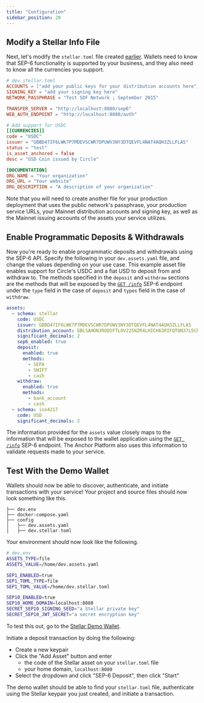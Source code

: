 ```yaml
---
title: "Configuration"
sidebar_position: 20
---
```



## Modify a Stellar Info File

Next, let's modify the `stellar.toml` file created [earlier][sep1-ap]. Wallets need to know that SEP-6 functionality is supported by your business, and they also need to know all the currencies you support.

<CodeExample>

```toml
# dev.stellar.toml
ACCOUNTS = ["add your public keys for your distribution accounts here"]
SIGNING_KEY = "add your signing key here"
NETWORK_PASSPHRASE = "Test SDF Network ; September 2015"

TRANSFER_SERVER = "http://localhost:8080/sep6"
WEB_AUTH_ENDPOINT = "http://localhost:8080/auth"

# Add support for USDC
[[CURRENCIES]]
code = "USDC"
issuer = "GBBD47IF6LWK7P7MDEVSCWR7DPUWV3NY3DTQEVFL4NAT4AQH3ZLLFLA5"
status = "test"
is_asset_anchored = false
desc = "USD Coin issued by Circle"

[DOCUMENTATION]
ORG_NAME = "Your organization"
ORG_URL = "Your website"
ORG_DESCRIPTION = "A description of your organization"
```

</CodeExample>

Note that you will need to create another file for your production deployment that uses the public network's passphrase, your production service URLs, your Mainnet distribution accounts and signing key, as well as the Mainnet issuing accounts of the assets your service utilizes.

## Enable Programmatic Deposits & Withdrawals

Now you're ready to enable programmatic deposits and withdrawals using the SEP-6 API. Specify the following in your `dev.assets.yaml` file, and change the values depending on your use case. This example asset file enables support for Circle's USDC and a fiat USD to deposit from and withdraw to. The methods specified in the `deposit` and `withdraw` sections are the methods that will be exposed by the [`GET /info`][sep-6] SEP-6 endpoint under the `type` field in the case of `deposit` and `types` field in the case of `withdraw`.

<CodeExample>

```yaml
assets:
  - schema: stellar
    code: USDC
    issuer: GBBD47IF6LWK7P7MDEVSCWR7DPUWV3NY3DTQEVFL4NAT4AQH3ZLLFLA5
    distribution_account: GBLSAHONJRODSFTLOV225NZR4LHICH63RIFQTQN37L5CRTR2IMQ5UEK7
    significant_decimals: 2
    sep6_enabled: true
    deposit:
      enabled: true
      methods:
        - SEPA
        - SWIFT
        - cash
    withdraw:
      enabled: true
      methods:
        - bank_account
        - cash
  - schema: iso4217
    code: USD
    significant_decimals: 2
```

</CodeExample>

The information provided for the `assets` value closely maps to the information that will be exposed to the wallet application using the [`GET /info`][sep-6] SEP-6 endpoint. The Anchor Platform also uses this information to validate requests made to your service.

## Test With the Demo Wallet

Wallets should now be able to discover, authenticate, and initiate transactions with your service! Your project and source files should now look something like this.

<CodeExample>

```
├── dev.env
├── docker-compose.yaml
├── config
│   ├── dev.assets.yaml
│   ├── dev.stellar.toml
```

</CodeExample>

Your environment should now look like the following.

<CodeExample>

```bash
# dev.env
ASSETS_TYPE=file
ASSETS_VALUE=/home/dev.assets.yaml

SEP1_ENABLED=true
SEP1_TOML_TYPE=file
SEP1_TOML_VALUE=/home/dev.stellar.toml

SEP10_ENABLED=true
SEP10_HOME_DOMAIN=localhost:8080
SECRET_SEP10_SIGNING_SEED="a Stellar private key"
SECRET_SEP10_JWT_SECRET="a secret encryption key"
```

</CodeExample>

To test this out, go to the [Stellar Demo Wallet][stellar-demo-wallet].

Initiate a deposit transaction by doing the following:

- Create a new keypair
- Click the "Add Asset" button and enter
  - the code of the Stellar asset on your `stellar.toml` file
  - your home domain, `localhost:8080`
- Select the dropdown and click "SEP-6 Deposit", then click "Start"

The demo wallet should be able to find your `stellar.toml` file, authenticate using the Stellar keypair you just created, and initiate a transaction.

[sep-6]: https://github.com/stellar/stellar-protocol/blob/master/ecosystem/sep-0006.md
[sep1-ap]: /platforms/category/stellar-info-file
[stellar-demo-wallet]: https://demo-wallet.stellar.org/
